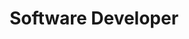---
name: "Daniel To"
id: "danielto"
title: "Software Developer"
email: "todaniel2910@gmail.com"
phone: ""
linkedin: "https://www.linkedin.com/in/danielto29/"
github: "https://github.com/danielto2910"
image: ./trung1.jpg
desc: "Software Developer and technical lead for Team RocketPizza in the TAP program during Fall 2024. Led the development of Pizza Heist, a Unity-based project designed to teach cybersecurity fundamentals in an engaging and interactive way."
graduationYear: "Spring 2025"
---